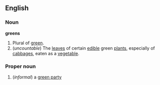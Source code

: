 ==English==
===Noun===
'''greens'''

#Plural of [[green]].
#(''uncountable'') The [[leaf|leaves]] of certain [[edible]] green [[plant]]s, especially of [[cabbage]]s, eaten as a [[vegetable]].

===Proper noun===

#(''informal'') a [[green party]]